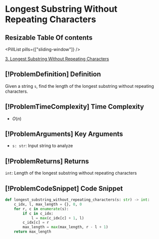 # Longest Substring Without Repeating Characters

## Resizable Table Of contents

<DifficultyBadge difficulty="medium" />

<PillList pills={["sliding-window"]} />

[3. Longest Substring Without Repeating Characters](https://leetcode.com/problems/longest-substring-without-repeating-characters)

## [!ProblemDefinition] Definition

Given a string `s`, find the length of the longest substring without repeating characters.

## [!ProblemTimeComplexity] Time Complexity

- $O(n)$

## [!ProblemArguments] Key Arguments

- `s: str`: Input string to analyze

## [!ProblemReturns] Returns

`int`: Length of the longest substring without repeating characters

## [!ProblemCodeSnippet] Code Snippet

```python meta="source=problems/3-longest-substring-without-repeating-characters/solution.py"
def longest_substring_without_repeating_characters(s: str) -> int:
    c_idx, l, max_length = {}, 0, 0
    for r, c in enumerate(s):
        if c in c_idx:
            l = max(c_idx[c] + 1, l)
        c_idx[c] = r
        max_length = max(max_length, r - l + 1)
    return max_length
```

